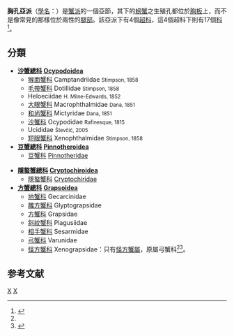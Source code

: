 {{Automatic taxobox
| taxon = Thoracotremata
| authority = {{link-en|Guinot|Danièle Guinot}}, 1977
| image = Purple rock crab444.jpg
| image_caption = [[方蟹科|方蟹科]]下的[[紫岩蟹|紫岩蟹]]
| subdivision_ranks = [[科|科]]
| subdivision = [[#分類|見內文]]
}}
'''胸孔亞派'''（[[學名|學名]]：{{lang|la|'''Thoracotremata'''}}）是[[蟹派|蟹派]]的一個亞節，其下的[[螃蟹|螃蟹]]之生殖孔都位於[[胸板|胸板]]上，而不是像常見的那樣位於兩性的[[腿_(節肢動物)|腿部]]。該亞派下有4個[[超科|超科]]，這4個超科下則有17個[[科_(生物)|科]]<ref name="Grave">{{cite journal|title=A classification of living and fossil genera of decapod crustaceans|author=Sammy De Grave, N. Dean Pentcheff, Shane T. Ahyong ''et al.''|url=http://rmbr.nus.edu.sg/rbz/biblio/s21/s21rbz1-109.pdf|journal=[[Raffles_Bulletin_of_Zoology|Raffles Bulletin of Zoology]]|year=2009|volume=Suppl. 21|pages=1–109|access-date=2013-04-12|archive-date=2011-06-06|archive-url=https://web.archive.org/web/20110606064728/http://rmbr.nus.edu.sg/rbz/biblio/s21/s21rbz1-109.pdf|dead-url=no}}</ref>。

==分類==
*'''[[沙蟹總科|沙蟹總科]] [[Ocypodoidea|Ocypodoidea]]'''
**[[猴面蟹科|猴面蟹科]] Camptandriidae <small>Stimpson, 1858</small>
**[[毛帶蟹科|毛帶蟹科]] Dotillidae <small>Stimpson, 1858</small>
**Heloeciidae <small>H. Milne-Edwards, 1852</small>
**[[大眼蟹科|大眼蟹科]] Macrophthalmidae <small>Dana, 1851</small>
**[[和尚蟹科|和尚蟹科]] Mictyridae <small>Dana, 1851</small>
**[[沙蟹科|沙蟹科]] Ocypodidae <small>Rafinesque, 1815</small>
**Ucididae <small>Števčić, 2005</small>
**[[短眼蟹科|短眼蟹科]] Xenophthalmidae <small>Stimpson, 1858</small>
*'''[[豆蟹總科|豆蟹總科]] [[Pinnotheroidea|Pinnotheroidea]]'''
**[[豆蟹科|豆蟹科]] [[Pinnotheridae|Pinnotheridae]]

*'''[[隱螯蟹總科|隱螯蟹總科]] [[Cryptochiroidea|Cryptochiroidea]]'''
**[[隱螯蟹科|隱螯蟹科]] [[Cryptochiridae|Cryptochiridae]]
*'''[[方蟹總科|方蟹總科]] [[Grapsoidea|Grapsoidea]]'''
**[[地蟹科|地蟹科]] Gecarcinidae
**[[雕方蟹科|雕方蟹科]] Glyptograpsidae
**[[方蟹科|方蟹科]] Grapsidae
**[[斜紋蟹科|斜紋蟹科]] Plagusiidae
**[[相手蟹科|相手蟹科]] Sesarmidae
**[[弓蟹科|弓蟹科]] Varunidae
**[[怪方蟹科|怪方蟹科]] Xenograpsidae：只有[[怪方蟹屬|怪方蟹屬]]，原屬弓蟹科<ref name="Grave" /><ref name="Ng">{{cite journal|title=Systema Brachyurorum: Part I. An annotated checklist of extant Brachyuran crabs of the world|author=Peter K. L. Ng, Danièle Guinot & Peter J. F. Davie|url=http://rmbr.nus.edu.sg/rbz/biblio/s17/s17rbz.pdf|journal=[[Raffles_Bulletin_of_Zoology|Raffles Bulletin of Zoology]]|year=2008|volume=17|pages=1–286|access-date=2014-03-11|archive-date=2011-06-06|archive-url=https://web.archive.org/web/20110606061453/http://rmbr.nus.edu.sg/rbz/biblio/s17/s17rbz.pdf|dead-url=no}}</ref>。

== 参考文献 ==
{{reflist}}

{{Brachyura}}
{{Taxonbar}}
[[Category:_1977年描述的分类群|X]]
[[Category:十足目|X]]

{{crab-stub}}